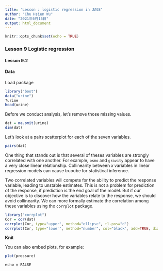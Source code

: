 ```yaml
---
title: 'Lesson : logistic regression in JAGS'
author: "Chu Hsien Wu"
date: "2021年6月15日"
output: html_document
---
```


```r
knitr::opts_chunk$set(echo = TRUE)
```

### Lesson 9 Logistic regression
#### Lesson 9.2 
#### Data
Load package
```r
library("boot")
data("urine")
?urine
head(urine)
```
Before we conduct analysis, let's remove those missing values.
```r
dat = na.omit(urine)
dim(dat)
```
Let's look at a pairs scatterplot for each of the seven variables.
```r
pairs(dat)
```
One thing that stands out is that several of theses variables are strongly correlated with one another. For example, `osmo` and `gravity` appear to have a very close linear relationship. Collinearity between $x$ variables in linear regression models can cause truoube for statistical inference.

Two correlated variables will compete for the ability to predict the response variable, leading to unstable estimates.
This is not a problem for prediction of the response, if prediction is the end goal of the model. But if our objective is to discover how the variables relate to the response, we should avoid collinearity.
We can more formally estimate the correlation among these variables using the `corrplot` package.
```r
library("corrplot")
Cor = cor(dat)
corrplot(Cor, type="upper", method="ellipse", tl.pos="d")
corrplot(Cor, type="lower", method="number", col="black", add=TRUE, diag=FALSE, tl.pos="n", cl.pos="n")
```
**Knit**


You can also embed plots, for example:

```r
plot(pressure)
```

`echo = FALSE` 